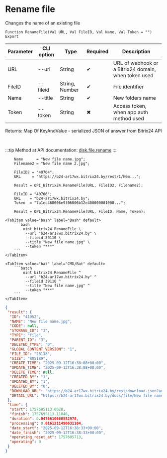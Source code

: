﻿---
sidebar_position: 10
description: Rename file and other functions to work with Bitrix24 in the Open Integration Package, a free open-source integration library for 1C:Enterprise 8, OneScript and CLI
keywords: [1C, 1С, 1С:Enterprise, 1С:Enterprise 8.3, API, Integration, Services, Exchange, OneScript, CLI, Bitrix24]
---


# Rename file
 Changes the name of an existing file



`Function RenameFile(Val URL, Val FileID, Val Name, Val Token = "") Export`

  | Parameter | CLI option | Type | Required | Description |
  |-|-|-|-|-|
  | URL | --url | String | &#x2714; | URL of webhook or a Bitrix24 domain, when token used |
  | FileID | --fileid | String, Number | &#x2714; | File identifier |
  | Name | --title | String | &#x2714; | New folders name |
  | Token | --token | String | &#x2716; | Access token, when app auth method used |

  
  Returns:  Map Of KeyAndValue - serialized JSON of answer from Bitrix24 API

<br/>

:::tip
Method at API documentation: [disk.file.rename](https://dev.1c-bitrix.ru/rest_help/disk/file/disk_file_rename.php)
:::
<br/>



```bsl title="1C:Enterprise/OneScript code example"
    Name      = "New file name.jpg";
    Filename2 = "New file name 2.jpg";

    FileID2 = "40704";
    URL     = "https://b24-ar17wx.bitrix24.by/rest/1/h0m...";

    Result = OPI_Bitrix24.RenameFile(URL, FileID2, Filename2);

    FileID = "40706";
    URL    = "b24-ar17wx.bitrix24.by";
    Token  = "7a1ec468006e9f06006b12e400000001000...";

    Result = OPI_Bitrix24.RenameFile(URL, FileID, Name, Token);
```
 

 <Tabs>
  
    <TabItem value="bash" label="Bash" default>
        ```bash
            oint bitrix24 RenameFile \
             --url "b24-ar17wx.bitrix24.by" \
             --fileid 39110 \
             --title "New file name.jpg" \
             --token "***"
        ```
    </TabItem>
  
    <TabItem value="bat" label="CMD/Bat" default>
        ```batch
            oint bitrix24 RenameFile ^
             --url "b24-ar17wx.bitrix24.by" ^
             --fileid 39110 ^
             --title "New file name.jpg" ^
             --token "***"
        ```
    </TabItem>
</Tabs>


```json title="Result"
{
 "result": {
  "ID": "41952",
  "NAME": "New file name.jpg",
  "CODE": null,
  "STORAGE_ID": "3",
  "TYPE": "file",
  "PARENT_ID": "3",
  "DELETED_TYPE": "0",
  "GLOBAL_CONTENT_VERSION": "1",
  "FILE_ID": "28138",
  "SIZE": "805189",
  "CREATE_TIME": "2025-09-12T16:38:08+00:00",
  "UPDATE_TIME": "2025-09-12T16:38:08+00:00",
  "DELETE_TIME": null,
  "CREATED_BY": "1",
  "UPDATED_BY": "1",
  "DELETED_BY": "0",
  "DOWNLOAD_URL": "https://b24-ar17wx.bitrix24.by/rest/download.json?auth=1c5ac468006e9f06006b12e400000001000007cd52acde92bcfe2663bdaff09586a2ce&token=disk%7CaWQ9NDE5NTImXz02MjVuaU1kdnNBbGpVQVpXUnJBVkl3bUNQSlhFTFZFMg%3D%3D%7CImRvd25sb2FkfGRpc2t8YVdROU5ERTVOVEltWHowMk1qVnVhVTFrZG5OQmJHcFZRVnBYVW5KQlZrbDNiVU5RU2xoRlRGWkZNZz09fDFjNWFjNDY4MDA2ZTlmMDYwMDZiMTJlNDAwMDAwMDAxMDAwMDA3Y2Q1MmFjZGU5MmJjZmUyNjYzYmRhZmYwOTU4NmEyY2Ui.zfsycE6vTpSt4oGZOU31oaXFAXXYp5NNrAzS0TNTw90%3D",
  "DETAIL_URL": "https://b24-ar17wx.bitrix24.by/docs/file/New file name.jpg"
 },
 "time": {
  "start": 1757695113.0628,
  "finish": 1757695113.11046,
  "duration": 0.0476610660552978,
  "processing": 0.0161211490631104,
  "date_start": "2025-09-12T16:38:33+00:00",
  "date_finish": "2025-09-12T16:38:33+00:00",
  "operating_reset_at": 1757695713,
  "operating": 0
 }
}
```
